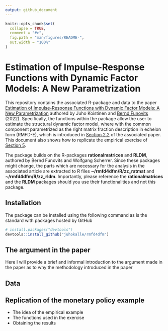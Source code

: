 ```yaml
---
output: github_document
---
```


<!-- README.md is generated from README.Rmd. Please edit that file -->

```r
knitr::opts_chunk$set(
  collapse = TRUE,
  comment = "#>",
  fig.path = "man/figures/README-",
  out.width = "100%"
)
```

# Estimation of Impulse-Response Functions with Dynamic Factor Models: A New Parametrization

<!-- badges: start -->
<!-- badges: end -->

This repository contains the associated R-package and data to the paper [
Estimation of Impulse-Response Functions with Dynamic Factor Models: A New Parametrization
](https://arxiv.org/pdf/2202.00310) authored by Juho Koistinen and [Bernd Funovits](https://sites.google.com/site/berndfunovits/) (2022).
Specifically, the functions within the package allow the user to estimate
the structural dynamic factor model, where with the common component parametrized as the right matrix fraction 
description in echelon form (RMFD-E), which is introduced in [Section 2.2](https://arxiv.org/pdf/2202.00310.pdf#subsection.2.2)
of the associated paper. This document also shows how to replicate the empirical exercise of 
[Section 5](https://arxiv.org/pdf/2202.00310.pdf#section.5).

The package builds on the R-packages **rationalmatrices** and **RLDM**, authored by Bernd Funovits and Wolfgang Scherrer.
Since these packages might change, the parts which are necessary for the analysis in the associated article are extracted to R files **~/rmfd4dfm/R/zz_ratmat** and **~/rmfd4dfm/R/zz_rldm**. Importantly, please reference the **rationalmatrices** and the **RLDM** packages should you use their functionalities and not this package.

## Installation

The package can be installed using the following command as is the standard with
packages hosted by GitHub

``` r
# install.packages("devtools")
devtools::install_github("juhokalle/rmfd4dfm")
```
## The argument in the paper

Here I will provide a brief and informal introduction to the argument made in the paper 
as to why the methodology introduced in the paper  

## Data


## Replication of the monetary policy example

* The idea of the empirical example
* The functions used in the exercise
* Obtaining the results


